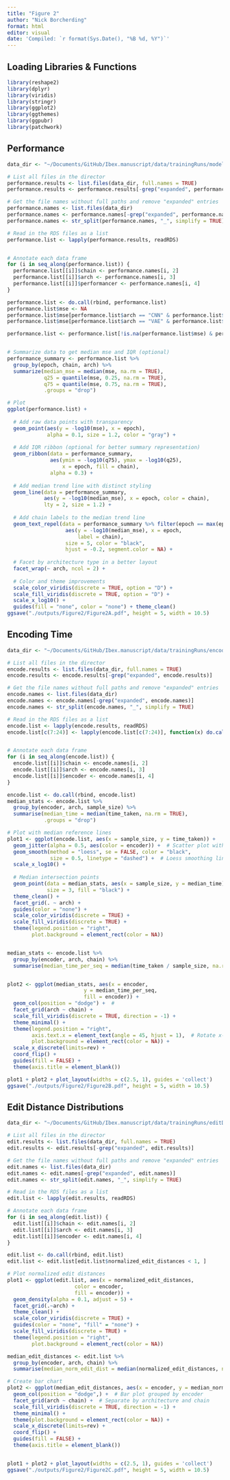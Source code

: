 ```yaml
---
title: "Figure 2"
author: "Nick Borcherding"
format: html
editor: visual
date: 'Compiled: `r format(Sys.Date(), "%B %d, %Y")`'
---
```


## Loading Libraries & Functions

```r
library(reshape2)
library(dplyr)
library(viridis)
library(stringr)
library(ggplot2)
library(ggthemes)
library(ggpubr)
library(patchwork)
```

## Performance

```r
data_dir <- "~/Documents/GitHub/Ibex.manuscript/data/trainingRuns/modelPerformance"

# List all files in the director
performance.results <- list.files(data_dir, full.names = TRUE)
performance.results <- performance.results[-grep("expanded", performance.results)]

# Get the file names without full paths and remove "expanded" entries
performance.names <- list.files(data_dir)
performance.names <- performance.names[-grep("expanded", performance.names)]
performance.names <- str_split(performance.names, "_", simplify = TRUE)

# Read in the RDS files as a list
performance.list <- lapply(performance.results, readRDS)


# Annotate each data frame
for (i in seq_along(performance.list)) {
  performance.list[[i]]$chain <- performance.names[i, 2]   
  performance.list[[i]]$arch <- performance.names[i, 3] 
  performance.list[[i]]$performancer <- performance.names[i, 4] 
}

performance.list <- do.call(rbind, performance.list)
performance.list$mse <- NA
performance.list$mse[performance.list$arch == "CNN" & performance.list$metric == "loss" ] <- performance.list$value[performance.list$arch == "CNN" & performance.list$metric == "loss" ]
performance.list$mse[performance.list$arch == "VAE" & performance.list$metric == "mean_squared_error" ] <- performance.list$value[performance.list$arch == "VAE" & performance.list$metric == "mean_squared_error" ]

performance.list <- performance.list[!is.na(performance.list$mse) & performance.list$data != "training",]


# Summarize data to get median mse and IQR (optional)
performance_summary <- performance.list %>%
  group_by(epoch, chain, arch) %>%
  summarize(median_mse = median(mse, na.rm = TRUE),
            q25 = quantile(mse, 0.25, na.rm = TRUE),
            q75 = quantile(mse, 0.75, na.rm = TRUE),
            .groups = "drop")

# Plot
ggplot(performance.list) + 
  
  # Add raw data points with transparency
  geom_point(aes(y = -log10(mse), x = epoch), 
             alpha = 0.1, size = 1.2, color = "gray") + 
  
  # Add IQR ribbon (optional for better summary representation)
  geom_ribbon(data = performance_summary, 
              aes(ymin = -log10(q75), ymax = -log10(q25), 
                  x = epoch, fill = chain), 
              alpha = 0.3) +
  
  # Add median trend line with distinct styling
  geom_line(data = performance_summary, 
            aes(y = -log10(median_mse), x = epoch, color = chain), 
            lty = 2, size = 1.2) + 
  
  # Add chain labels to the median trend line
  geom_text_repel(data = performance_summary %>% filter(epoch == max(epoch)), 
                   aes(y = -log10(median_mse), x = epoch, 
                       label = chain), 
                   size = 5, color = "black", 
                   hjust = -0.2, segment.color = NA) +  
  
  # Facet by architecture type in a better layout
  facet_wrap(~ arch, ncol = 2) + 
  
  # Color and theme improvements
  scale_color_viridis(discrete = TRUE, option = "D") + 
  scale_fill_viridis(discrete = TRUE, option = "D") + 
  scale_x_log10() + 
  guides(fill = "none", color = "none") + theme_clean()
ggsave("./outputs/Figure2/Figure2A.pdf", height = 5, width = 10.5)

```

## Encoding Time

```r
data_dir <- "~/Documents/GitHub/Ibex.manuscript/data/trainingRuns/encodingTime"

# List all files in the director
encode.results <- list.files(data_dir, full.names = TRUE)
encode.results <- encode.results[-grep("expanded", encode.results)]

# Get the file names without full paths and remove "expanded" entries
encode.names <- list.files(data_dir)
encode.names <- encode.names[-grep("expanded", encode.names)]
encode.names <- str_split(encode.names, "_", simplify = TRUE)

# Read in the RDS files as a list
encode.list <- lapply(encode.results, readRDS)
encode.list[c(7:24)] <- lapply(encode.list[c(7:24)], function(x) do.call(rbind, x))


# Annotate each data frame
for (i in seq_along(encode.list)) {
  encode.list[[i]]$chain <- encode.names[i, 2]   
  encode.list[[i]]$arch <- encode.names[i, 3] 
  encode.list[[i]]$encoder <- encode.names[i, 4] 
}

encode.list <- do.call(rbind, encode.list)
median_stats <- encode.list %>%
  group_by(encoder, arch, sample_size) %>%
  summarise(median_time = median(time_taken, na.rm = TRUE),
            .groups = "drop")

# Plot with median reference lines
plot1 <- ggplot(encode.list, aes(x = sample_size, y = time_taken)) + 
  geom_jitter(alpha = 0.5, aes(color = encoder)) +  # Scatter plot with transparency
  geom_smooth(method = "loess", se = FALSE, color = "black", 
              size = 0.5, linetype = "dashed") +  # Loess smoothing line
  scale_x_log10() + 
  
  # Median intersection points
  geom_point(data = median_stats, aes(x = sample_size, y = median_time), 
             size = 3, fill = "black") +
  theme_clean() +   
  facet_grid(. ~ arch) + 
  guides(color = "none") + 
  scale_color_viridis(discrete = TRUE) +  
  scale_fill_viridis(discrete = TRUE) +
  theme(legend.position = "right",        
        plot.background = element_rect(color = NA)) 


median_stats <- encode.list %>%
  group_by(encoder, arch, chain) %>%
  summarise(median_time_per_seq = median(time_taken / sample_size, na.rm = TRUE), .groups = "drop")


plot2 <- ggplot(median_stats, aes(x = encoder, 
                         y = median_time_per_seq, 
                         fill = encoder)) + 
  geom_col(position = "dodge") +  #
  facet_grid(arch ~ chain) +  
  scale_fill_viridis(discrete = TRUE, direction = -1) +  
  theme_minimal() +
  theme(legend.position = "right",
        axis.text.x = element_text(angle = 45, hjust = 1),  # Rotate x-axis labels for readability
        plot.background = element_rect(color = NA)) + 
  scale_x_discrete(limits=rev) + 
  coord_flip() + 
  guides(fill = FALSE) + 
  theme(axis.title = element_blank())

plot1 + plot2 + plot_layout(widths = c(2.5, 1), guides = 'collect')
ggsave("./outputs/Figure2/Figure2B.pdf", height = 5, width = 10.5)

```

## Edit Distance Distributions

```r
data_dir <- "~/Documents/GitHub/Ibex.manuscript/data/trainingRuns/editDistances"

# List all files in the director
edit.results <- list.files(data_dir, full.names = TRUE)
edit.results <- edit.results[-grep("expanded", edit.results)]

# Get the file names without full paths and remove "expanded" entries
edit.names <- list.files(data_dir)
edit.names <- edit.names[-grep("expanded", edit.names)]
edit.names <- str_split(edit.names, "_", simplify = TRUE)

# Read in the RDS files as a list
edit.list <- lapply(edit.results, readRDS)

# Annotate each data frame
for (i in seq_along(edit.list)) {
  edit.list[[i]]$chain <- edit.names[i, 2]   
  edit.list[[i]]$arch <- edit.names[i, 3] 
  edit.list[[i]]$encoder <- edit.names[i, 4] 
}

edit.list <- do.call(rbind, edit.list)
edit.list <- edit.list[edit.list$normalized_edit_distances < 1, ]

# Plot normalized edit distances
plot1 <- ggplot(edit.list, aes(x = normalized_edit_distances, 
                      color = encoder, 
                      fill = encoder)) + 
  geom_density(alpha = 0.1, adjust = 5) + 
  facet_grid(.~arch) + 
  theme_clean() +
  scale_color_viridis(discrete = TRUE) + 
  guides(color = "none", "fill" = "none") +
  scale_fill_viridis(discrete = TRUE) +
  theme(legend.position = "right", 
        plot.background = element_rect(color = NA)) 

median_edit_distances <- edit.list %>%
  group_by(encoder, arch, chain) %>%
  summarise(median_norm_edit_dist = median(normalized_edit_distances, na.rm = TRUE), .groups = "drop")

# Create bar chart
plot2 <- ggplot(median_edit_distances, aes(x = encoder, y = median_norm_edit_dist, fill = encoder)) + 
  geom_col(position = "dodge",) +  # Bar plot grouped by encoder
  facet_grid(arch ~ chain) +  # Separate by architecture and chain
  scale_fill_viridis(discrete = TRUE, direction = -1) +  
  theme_minimal() +
  theme(plot.background = element_rect(color = NA)) + 
  scale_x_discrete(limits=rev) + 
  coord_flip() + 
  guides(fill = FALSE) + 
  theme(axis.title = element_blank())


plot1 + plot2 + plot_layout(widths = c(2.5, 1), guides = 'collect')
ggsave("./outputs/Figure2/Figure2C.pdf", height = 5, width = 10.5)

```
